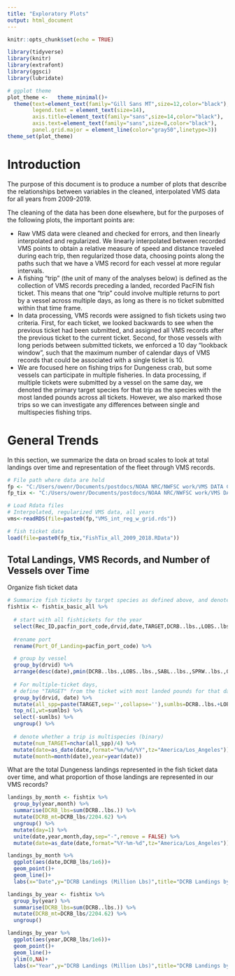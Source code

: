 ```yaml
---
title: "Exploratory Plots"
output: html_document
---
```


```r
knitr::opts_chunk$set(echo = TRUE)
```


```r
library(tidyverse)
library(knitr)
library(extrafont)
library(ggsci)
library(lubridate)

# ggplot theme
plot_theme <-   theme_minimal()+
  theme(text=element_text(family="Gill Sans MT",size=12,color="black"),
        legend.text = element_text(size=14),
        axis.title=element_text(family="sans",size=14,color="black"),
        axis.text=element_text(family="sans",size=8,color="black"),
        panel.grid.major = element_line(color="gray50",linetype=3))
theme_set(plot_theme)
```

# Introduction

The purpose of this document is to produce a number of plots that describe the relationships between variables in the cleaned, interpolated VMS data for all years from 2009-2019.

The cleaning of the data has been done elsewhere, but for the purposes of the following plots, the important points are:

* Raw VMS data were cleaned and checked for errors, and then linearly interpolated and regularized. We linearly interpolated between recorded VMS points to obtain a relative measure of speed and distance traveled during each trip, then regularized those data, choosing points along the paths such that we have a VMS record for each vessel at more regular intervals.
* A fishing "trip" (the unit of many of the analyses below) is defined as the collection of VMS records preceding a landed, recorded PacFIN fish ticket. This means that one "trip" could involve multiple returns to port by a vessel across multiple days, as long as there is no ticket submitted within that time frame.
* In data processing, VMS records were assigned to fish tickets using two criteria. First, for each ticket, we looked backwards to see when the previous ticket had been submitted, and assigned all VMS records after the previous ticket to the current ticket. Second, for those vessels with long periods between submitted tickets, we enforced a 10 day "lookback window", such that the maximum number of calendar days of VMS records that could be associated with a single ticket is 10.
* We are focused here on fishing trips for Dungeness crab, but some vessels can participate in multiple fisheries. In data processing, if multiple tickets were submitted by a vessel on the same day, we denoted the primary target species for that trip as the species with the most landed pounds across all tickets. However, we also marked those trips so we can investigate any differences between single and multispecies fishing trips.

# General Trends

In this section, we summarize the data on broad scales to look at total landings over time and representation of the fleet through VMS records.

```r
# File path where data are held
fp <- "C:/Users/owenr/Documents/postdocs/NOAA NRC/NWFSC work/VMS DATA CONFIDENTIAL/Processed Data/VMS/"
fp_tix <- "C:/Users/owenr/Documents/postdocs/NOAA NRC/NWFSC work/VMS DATA CONFIDENTIAL/Processed Data/Fish tickets/"

# Load Rdata files
# Interpolated, regularized VMS data, all years 
vms<-readRDS(file=paste0(fp,"VMS_int_reg_w_grid.rds"))

# fish ticket data
load(file=paste0(fp_tix,"FishTix_all_2009_2018.RData"))
```

## Total Landings, VMS Records, and Number of Vessels over Time

Organize fish ticket data

```r
# Summarize fish tickets by target species as defined above, and denote whether each trip is multispecies
fishtix <- fishtix_basic_all %>% 
  
  # start with all fishtickets for the year
  select(Rec_ID,pacfin_port_code,drvid,date,TARGET,DCRB..lbs.,LOBS..lbs.,SABL..lbs.,SPRW..lbs.,OtherGear..lbs., Other..lbs.) %>%
  
  #rename port
  rename(Port_Of_Landing=pacfin_port_code) %>% 

  # group by vessel
  group_by(drvid) %>%
  arrange(desc(date),pmin(DCRB..lbs.,LOBS..lbs.,SABL..lbs.,SPRW..lbs.,OtherGear..lbs., Other..lbs.)) %>%
  
  # For multiple-ticket days,
  # define "TARGET" from the ticket with most landed pounds for that day, but also retain the other targets in a string
  group_by(drvid, date) %>% 
  mutate(all_spp=paste(TARGET,sep='',collapse=''),sumlbs=DCRB..lbs.+LOBS..lbs.+SABL..lbs.+SPRW..lbs.+OtherGear..lbs.+Other..lbs.) %>% 
  top_n(1,wt=sumlbs) %>% 
  select(-sumlbs) %>% 
  ungroup() %>% 
  
  # denote whether a trip is multispecies (binary)
  mutate(num_TARGET=nchar(all_spp)/4) %>% 
  mutate(date=as_date(date,format="%m/%d/%Y",tz="America/Los_Angeles")) %>% 
  mutate(month=month(date),year=year(date))
```

What are the total Dungeness landings represented in the fish ticket data over time, and what proportion of those landings are represented in our VMS records?

```r
landings_by_month <- fishtix %>%
  group_by(year,month) %>% 
  summarise(DCRB_lbs=sum(DCRB..lbs.)) %>%
  mutate(DCRB_mt=DCRB_lbs/2204.62) %>% 
  ungroup() %>% 
  mutate(day=1) %>% 
  unite(date,year,month,day,sep="-",remove = FALSE) %>% 
  mutate(date=as_date(date,format="%Y-%m-%d",tz="America/Los_Angeles"))

landings_by_month %>% 
  ggplot(aes(date,DCRB_lbs/1e6))+
  geom_point()+
  geom_line()+
  labs(x="Date",y="DCRB Landings (Million Lbs)",title="DCRB Landings by Month, all Tickets")

landings_by_year <- fishtix %>%
  group_by(year) %>% 
  summarise(DCRB_lbs=sum(DCRB..lbs.)) %>%
  mutate(DCRB_mt=DCRB_lbs/2204.62) %>% 
  ungroup()

landings_by_year %>% 
  ggplot(aes(year,DCRB_lbs/1e6))+
  geom_point()+
  geom_line()+
  ylim(0,NA)+
  labs(x="Year",y="DCRB Landings (Million Lbs)",title="DCRB Landings by Year, all Tickets")
```


